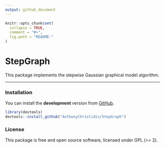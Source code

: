 ```yaml
---
output: github_document
---
```


```r
knitr::opts_chunk$set(
  collapse = TRUE,
  comment = "#>",
  fig.path = "README-"
)
```


StepGraph
==========

This package implements the stepwise Gaussian graphical model algorithm.

------------------------------------------------------------------------

### Installation

You can install the **development** version from [GitHub](https://github.com/AnthonyChristidis/StepGraph).

``` r
library(devtools)
devtools::install_github("AnthonyChristidis/StepGraph")
```


### License

This package is free and open source software, licensed under GPL (&gt;= 2).
